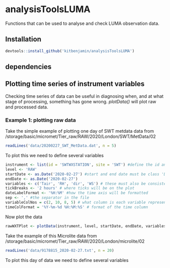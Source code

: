 # analysisToolsLUMA

Functions that can be used to analyse and check LUMA observation data.

## Installation

```r

devtools::install_github('kitbenjamin/analysisToolsLUMA') 

```
## dependencies


## Plotting time series of instrument variables

Checking time series of data can be useful in diagnosing when, and at what stage of processing, something has gone wrong. *plotData()* will plot raw and processed data.

### Example 1: plotting raw data

Take the simple example of plotting one day of SWT metdata data from /storage/basic/micromet/Tier_raw/RAW/2020/London/SWT/MetData/02

```r

readLines('data/20200227_SWT_MetData.dat', n = 5)

```
To plot this we need to define several variables

```r

instrument <- list(id = 'SWTWXSTATION', site = 'SWT') #define the id and site as it's listed on the metadata site
level <- 'RAW' 
startDate <- as.Date('2020-02-27') #start and end date must be class 'Date'
endDate <- as.Date('2020-02-27')
variables <- c('Tair', 'RH', 'dir', 'WS') # these must also be consistent with the metadata system
tickBreaks <- '2 hours' # where ticks will be on the plot
dateLabelFormat <- '%H:%M' #how the time axis will be formatted
sep <- ',' #the separator in the file
variableColNos = c(2, 10, 8, 5) # what column is each variable represented by
timeColFormat = '%Y-%m-%d %H:%M:%S' # format of the time column
```
Now plot the data

```r

rawWXTPlot <- plotData(instrument, level, startDate, endDate, variables, tickBreaks, dateLabelFormat, sep = sep, variableColNos = variableColNos, timeColFormat = timeColFormat) 

```

Take the example of this Microlite data from /storage/basic/micromet/Tier_raw/RAW/2020/London/microlite/02

```r

readLines('data/9178815_2020-02-27.txt', n = 20)

```

To plot this day of data we need to define several variables

